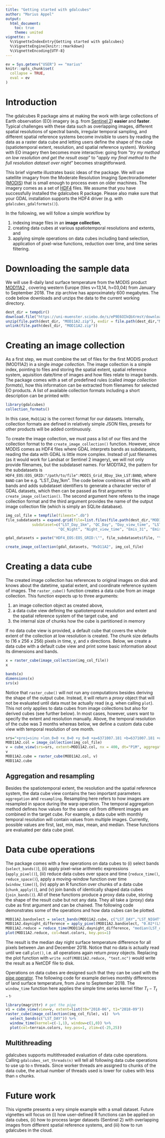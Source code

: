 ```yaml
---
title: "Getting started with gdalcubes"
author: "Marius Appel"
output: 
  html_document:
    toc: true
    theme: united
vignette: >
  %\VignetteIndexEntry{Getting started with gdalcubes}
  %\VignetteEngine{knitr::rmarkdown}
  %\VignetteEncoding{UTF-8}
---
```


```r
ev = Sys.getenv("USER") == "marius"
knitr::opts_chunk$set(
  collapse = TRUE,
  eval = ev
)
```

# Introduction

The gdalcubes R package aims at making the work with large collections of Earth observation (EO) imagery (e.g. from [Sentinel 2](https://sentinel.esa.int/web/sentinel/missions/sentinel-2)) **easier** and **faster**. Typical challenges with these data such as overlapping images, different spatial resolutions of spectral bands, irregular temporal sampling, and different spatial reference systems become invisible to users by reading the data as a raster data cube and letting users define the shape of the cube (spatiotemporal extent, resolution, and  spatial reference system). Working with EO imagery then becomes more interactive: going from "_try my method on low resolution and get the result asap_" to "_apply my final method to the full resolution dataset over night_" becomes straightforward.  

This brief vignette illustrates basic ideas of the package. We will use satellite imagary from the Moderate Resolution Imaging Spectroradiometer ([MODIS](https://modis.gsfc.nasa.gov)) that is small enough to process even on older machines. The imagery comes as a set of [HDF4](https://support.hdfgroup.org/products/hdf4/) files.  We assume that you have successfully installed the gdalcubes R package. Please also make sure that your GDAL installation supports the HDF4 driver (e.g. with `gdalcubes_gdalformats()`).

In the following, we will follow a simple workflow by

1. indexing image files in an __image collection__,
2. creating data cubes at various spatiotemporal resolutions and extents, and
3. applying simple operations on data cubes including band selection, application of pixel-wise functions, reduction over time, and time series filtering.

# Downloading the sample data

We will use 8-daily land surface temperature from the MODIS product [MOD11A2](https://lpdaac.usgs.gov/products/mod11a2v006) , covering western Europe (tiles v=13,14, h=03,04) from January to September 2018. The zip archive has approximately 600 megabytes. The code below downloads and unzips the data to the current working directory. 

```r
dest_dir = tempdir()
download.file("https://uni-muenster.sciebo.de/s/eP9E6OIkQbXrmsY/download", destfile=file.path(dest_dir, "MOD11A2.zip"),mode = "wb")
unzip(file.path(dest_dir, "MOD11A2.zip"), exdir = file.path(dest_dir,"MOD11A2"))
unlink(file.path(dest_dir, "MOD11A2.zip"))

```


# Creating an image collection

As a first step, we must combine the set of files for the first MODIS product (MOD11A2) in a single _image collection_.
The image collection is a simple index, pointing to files and storing the spatial extent, spatial reference system, aquisition date/time of images and how files relate to image bands. The package comes with a set of predefined rules (called _image collection formats_), how this information can be extracted from filenames for selected EO products. A list of available collection formats including a short description can be printed with:


```r
library(gdalcubes)
collection_formats()
```


In this case, `MxD11A2` is the correct format for our datasets. Internally, collection formats are defined in relatively simple JSON files, presets for other products will be added continuously.   

To create the image collection, we must pass a list of our files and the collection format to the `create_image_collection()` function.
However, since MODIS comes as HDF4 files where GDAL interprets bands as subdatasets, reading the data with GDAL is little more complex. 
Instead of just filenames (as it would work for Landsat or Sentinel 2 imagery), we will not only provide filenames, but the subdataset names. For MOD11A2, the pattern for the subdatasets is `HDF4_EOS:EOS_GRID:"/path/to/file":MODIS_Grid_8Day_1km_LST:BAND`, where `BAND` can be e.g. "LST_Day_1km".
The code below combines all files with all bands and adds subdataset identifiers to generate a character vector of GDAL datasets, which then can be passed as first argument to `create_image_collection()`. The second argument here referes to the image collection format and the third argument provides the name of the output image collection file (which is simply an SQLite database).

```r
img_col_file = tempfile(fileext=".db")
file_subdatasets = expand.grid(file=list.files(file.path(dest_dir,"MOD11A2"), pattern=".hdf$", full.names = TRUE), 
            subdataset=c("LST_Day_1km", "QC_Day", "Day_view_time", "LST_Night_1km",
                        "QC_Night", "Night_view_time", "Emis_31", "Emis_32"))

gdal_datasets = paste("HDF4_EOS:EOS_GRID:\"", file_subdatasets$file, "\":MODIS_Grid_8Day_1km_LST:", file_subdatasets$subdataset, sep="")

create_image_collection(gdal_datasets, "MxD11A2", img_col_file)
```

# Creating a data cube

The created image collection has references to original images on disk and knows about the datetime, spatial extent, and coordinate reference system of images. The `raster_cube()` function creates a data cube from an image collection. This function expects up to three arguments:

1. an image collection object as created above, 
2. a data cube view defining the spatiotemporal resolution and extent and the spatial reference system of the target cube, and 
3. the internal size of chunks how the cube is partitioned in memory 

If no data cube view is provided, a default cube that covers the whole extent of the collection at low resolution is created. The chunk size defaults to (16 x 256 x 256) pixels in time, y, and x directions. Below, we create a data cube with a default cube view and print some basic information about its dimensions and bands.

```r
x = raster_cube(image_collection(img_col_file))
x

bands(x)
dimensions(x)
srs(x)
```

Notice that `raster_cube()` will not run any computations besides deriving the shape of the output cube. Instead, it will return a _proxy_ object that will not be evaluated until data must be actually read (e.g. when calling `plot`). This not only applies to data cubes from image collections but also for derived cubes (see further below). In most cases, however, users want to specify the extent and resolution manually. Above, the temporal resolution of the cube was 3 months whereas below, we define a custom data cube view with temporal resolution of one month.

```r
srs="+proj=sinu +lon_0=0 +x_0=0 +y_0=0 +a=6371007.181 +b=6371007.181 +units=m +no_defs"
MOD11A2.col = image_collection(img_col_file)
v = cube_view(srs=srs, extent=MOD11A2.col, nx = 400, dt="P1M", aggregation = "mean")
v
MOD11A2.cube = raster_cube(MOD11A2.col, v)
MOD11A2.cube
```

## Aggregation and resampling
Besides the spatiotemporal extent, the resolution and the spatial reference system, the data cube view contains the two important parameters `aggregation` and `resampling`. Resampling here refers to how images are resampled in space during the warp operation.  The temporal aggregation method defines how values for the same cell from different images are combined in the target cube. For example, a data cube with monthly temporal resolution will contain values from multiple images. Currently, possible values are first, last, min, max, mean, and median. These functions are evaluated per data cube pixel.


# Data cube operations

The package comes with a few operations on data cubes to (i) select bands (`select_bands()`), (ii) apply pixel-wise arithmetic expressions (`apply_pixel()`), (iii) reduce data cubes over space and time (`reduce_time()`, `reduce_space()`), apply a moving-window function over time (`window_time()`),  (iv) apply an R function over chunks of a data cube (`chunk_apply()`), and (v) join bands of identically shaped data cubes (`join_bands()`). All of these functions produce a proxy data cube, storing the shape of the result cube but not any data. They all take a (proxy) data cube as first argument and can be chained. The following code demonstrates some of the operations and how data cubes can be plotted.

```r
MOD11A2.bandselect = select_bands(MOD11A2.cube, c("LST_DAY","LST_NIGHT"))
MOD11A2.daynight_difference = apply_pixel(MOD11A2.bandselect, "0.02*(LST_DAY-LST_NIGHT)",names = "LST_difference")
MOD11A2.reduce = reduce_time(MOD11A2.daynight_difference, "median(LST_difference)")
plot(MOD11A2.reduce, col=heat.colors, key.pos=1)
```

The result is the median day night surface temperature difference for all pixels between Jan and December 2018.
Notice that no data is actually read until we call `plot()`, i.e. all operations again return _proxy_ objects. 
Replacing the plot function with `write_ncdf(MOD11A2.reduce, "test.nc")` would write the result as a NetCDF file to disk.  

Operations on data cubes are designed such that they can be used with the [pipe operator](https://r4ds.had.co.nz/pipes.html). The following
code for example derives monthly differences of land surface temperature, from June to September 2018. The `window_time` function here applies the simple time series kernel filter $T_t - T_{t-1}$.



```r
library(magrittr) # get the pipe
v1 = cube_view(view=v, extent=list(t0="2018-06", t1="2018-09"))
raster_cube(image_collection(img_col_file), v1)  %>%
  select_bands(c("LST_DAY")) %>%
  window_time(kernel=c(-1,1), window=c(1,0)) %>%
  plot(col=terrain.colors, key.pos=1, zlim=c(-25,25))
```



## Multithreading
gdalcubes supports multithreaded evaluation of data cube operations. Calling `gdalcubes_set_threads(n)` will tell all following data cube operations to use up to `n` threads. Since worker threads are assigned to chunks of the data cube, the actual number of threads used is lower for cubes with less than `n` chunks.


# Future work
This vignette presents a very simple example with a small dataset. Future vignettes will focus on (i) how user-defined R functions can be applied on data cubes, (ii)
how to process larger datasets (Sentinel 2) with overlapping images from different spatial reference systems, and (iii) how to run gdalcubes in the cloud. 

